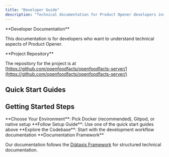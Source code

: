 ```yaml
---
title: "Developer Guide"
description: "Technical documentation for Product Opener developers including setup guides, Docker instructions, and development workflows."
---
```



<Callout type="info">
**Developer Documentation**

This documentation is for developers who want to understand technical aspects of Product Opener.
</Callout>

<Card href="../api/index.mdx" title="Using the API?" description="To use the API, see API Documentation" />

<Callout>
**Project Repository**

The repository for the project is at [https://github.com/openfoodfacts/openfoodfacts-server/](https://github.com/openfoodfacts/openfoodfacts-server/)
</Callout>

## Quick Start Guides

<Cards>
  <Card href="how-to-quick-start-guide.mdx" title="Quick Start (Docker)" description="Fast setup with Docker - get started in ~10 minutes" />
  <Card href="how-to-develop-using-docker.mdx" title="Developer Guide (Docker)" description="Comprehensive Docker development guide" />
  <Card href="how-to-use-gitpod.mdx" title="Developer Guide (Gitpod)" description="Cloud-based development environment" />
</Cards>

## Getting Started Steps

<Steps>
<Step>
**Choose Your Environment**: Pick Docker (recommended), Gitpod, or native setup
</Step>
<Step>
**Follow Setup Guide**: Use one of the quick start guides above
</Step>
<Step>
**Explore the Codebase**: Start with the development workflow documentation
</Step>
</Steps>

<Callout type="info">
**Documentation Framework**

Our documentation follows the [Diátaxis Framework](https://diataxis.fr/) for structured technical documentation.
</Callout>
